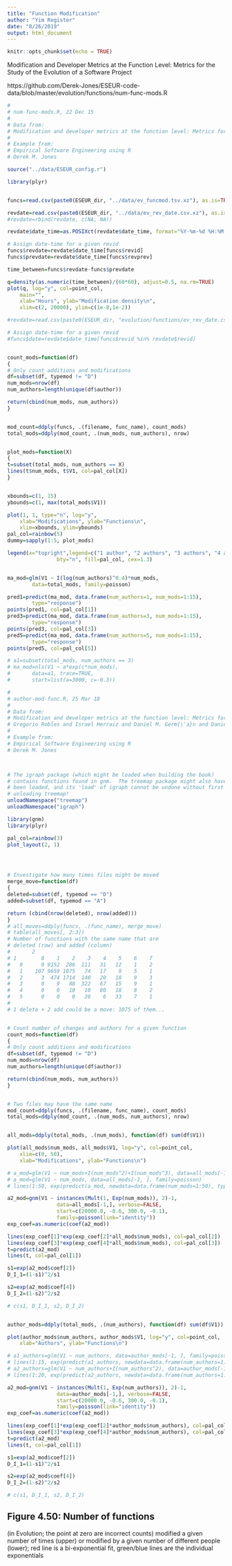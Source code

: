 ```yaml
---
title: "Function Modification"
author: "Yim Register"
date: "8/26/2019"
output: html_document
---
```


```r
knitr::opts_chunk$set(echo = TRUE)
```

Modification and Developer Metrics at the Function Level:
Metrics for the Study of the Evolution of a Software Project

https://github.com/Derek-Jones/ESEUR-code-data/blob/master/evolution/functions/num-func-mods.R

```r
#
# num-func-mods.R, 22 Dec 15
#
# Data from:
# Modification and developer metrics at the function level: Metrics for the study of the evolution of a software project
#
# Example from:
# Empirical Software Engineering using R
# Derek M. Jones

source("../data/ESEUR_config.r")

library(plyr)


funcs=read.csv(paste0(ESEUR_dir, "../data/ev_funcmod.tsv.xz"), as.is=TRUE, sep="\t")

revdate=read.csv(paste0(ESEUR_dir, "../data/ev_rev_date.csv.xz"), as.is=TRUE)
#revdate=rbind(revdate, c(NA, NA))

revdate$date_time=as.POSIXct(revdate$date_time, format="%Y-%m-%d %H:%M:%S")

# Assign date-time for a given revid
funcs$revdate=revdate$date_time[funcs$revid]
funcs$prevdate=revdate$date_time[funcs$revprev]

time_between=funcs$revdate-funcs$prevdate

q=density(as.numeric(time_between)/(60*60), adjust=0.5, na.rm=TRUE)
plot(q, log="y", col=point_col,
	main="",
	xlab="Hours", ylab="Modification density\n",
	xlim=c(2, 20000), ylim=c(1e-8,1e-2))

#revdate=read.csv(paste0(ESEUR_dir, "evolution/functions/ev_rev_date.csv.xz"), as.is=TRUE)

# Assign date-time for a given revid
#funcs$date=revdate$date_time[funcs$revid %in% revdate$revid]


count_mods=function(df)
{
# Only count additions and modifications
df=subset(df, typemod != "D")
num_mods=nrow(df)
num_authors=length(unique(df$author))

return(cbind(num_mods, num_authors))
}


mod_count=ddply(funcs, .(filename, func_name), count_mods)
total_mods=ddply(mod_count, .(num_mods, num_authors), nrow)


plot_mods=function(X)
{
t=subset(total_mods, num_authors == X)
lines(t$num_mods, t$V1, col=pal_col[X])
}


xbounds=c(1, 15)
ybounds=c(1, max(total_mods$V1))

plot(1, 1, type="n", log="y",
	xlab="Modifications", ylab="Functions\n",
	xlim=xbounds, ylim=ybounds)
pal_col=rainbow(5)
dummy=sapply(1:5, plot_mods)

legend(x="topright",legend=c("1 author", "2 authors", "3 authors", "4 authors", "5 authors"),
				bty="n", fill=pal_col, cex=1.3)


ma_mod=glm(V1 ~ I(log(num_authors)^0.4)*num_mods,
		data=total_mods, family=poisson)

pred1=predict(ma_mod, data.frame(num_authors=1, num_mods=1:15),
		type="response")
points(pred1, col=pal_col[1])
pred3=predict(ma_mod, data.frame(num_authors=3, num_mods=1:15),
		type="response")
points(pred3, col=pal_col[3])
pred5=predict(ma_mod, data.frame(num_authors=5, num_mods=1:15),
		type="response")
points(pred5, col=pal_col[5])

# a1=subset(total_mods, num_authors == 3)
# ma_mod=nls(V1 ~ a*exp(c*num_mods),
# 		data=a1, trace=TRUE,
# 		start=list(a=3000, c=-0.3))
```


```r
#
# author-mod-func.R, 25 Mar 18
#
# Data from:
# Modification and developer metrics at the function level: Metrics for the study of the evolution of a software project
# Gregorio Robles and Israel Herraiz and Daniel M. Germ{\'a}n and Daniel Izquierdo-Cort{\'a}zar
#
# Example from:
# Empirical Software Engineering using R
# Derek M. Jones



# The igraph package (which might be loaded when building the book)
# contains functions found in gnm.  The treemap package might also have
# been loaded, and its 'load' of igraph cannot be undone without first
# unloading treemap!
unloadNamespace("treemap")
unloadNamespace("igraph")

library(gnm)
library(plyr)

pal_col=rainbow(3)
plot_layout(2, 1)




# Investigate how many times files might be moved
merge_move=function(df)
{
deleted=subset(df, typemod == "D")
added=subset(df, typemod == "A")

return (cbind(nrow(deleted), nrow(added)))
}
# all_moves=ddply(funcs, .(func_name), merge_move)
# table(all_moves[, 2:3])
# Number of functions with the same name that are
# deleted (row) and added (column)
#       2
# 1        0    1    2    3    4    5    6    7
#   0      0 9152  286  111   31   12    1    2
#   1    107 9659 1075   74   17    9    5    1
#   2      3  474 1714  140   20   18    9    3
#   3      0    9   88  322   67   15    9    1
#   4      0    0   10   10   80   18    8    2
#   5      0    0    0   26    6   33    7    1
#
# 1 delete + 2 add could be a move: 1075 of them...


# Count number of changes and authors for a given function
count_mods=function(df)
{
# Only count additions and modifications
df=subset(df, typemod != "D")
num_mods=nrow(df)
num_authors=length(unique(df$author))

return(cbind(num_mods, num_authors))
}


# Two files may have the same name
mod_count=ddply(funcs, .(filename, func_name), count_mods)
total_mods=ddply(mod_count, .(num_mods, num_authors), nrow)


all_mods=ddply(total_mods, .(num_mods), function(df) sum(df$V1))

plot(all_mods$num_mods, all_mods$V1, log="y", col=point_col,
	xlim=c(0, 50),
	xlab="Modifications", ylab="Functions\n")

# a_mod=glm(V1 ~ num_mods+I(num_mods^2)+I(num_mods^3), data=all_mods[-1, ], family=poisson)
# a_mod=glm(V1 ~ num_mods, data=all_mods[-1, ], family=poisson)
# lines(1:50, exp(predict(a_mod, newdata=data.frame(num_mods=1:50), type="link")), col=pal_col[3])

a2_mod=gnm(V1 ~ instances(Mult(1, Exp(num_mods)), 2)-1,
                data=all_mods[-1,], verbose=FALSE,
                start=c(20000.0, -0.6, 300.0, -0.1),
                family=poisson(link="identity"))
exp_coef=as.numeric(coef(a2_mod))

lines(exp_coef[1]*exp(exp_coef[2]*all_mods$num_mods), col=pal_col[2])
lines(exp_coef[3]*exp(exp_coef[4]*all_mods$num_mods), col=pal_col[3])
t=predict(a2_mod)
lines(t, col=pal_col[1])

s1=exp(a2_mod$coef[2])
D_I_1=(1-s1)^2/s1

s2=exp(a2_mod$coef[4])
D_I_2=(1-s2)^2/s2

# c(s1, D_I_1, s2, D_I_2)


author_mods=ddply(total_mods, .(num_authors), function(df) sum(df$V1))

plot(author_mods$num_authors, author_mods$V1, log="y", col=point_col,
	xlab="Authors", ylab="Functions\n")

# a1_authors=glm(V1 ~ num_authors, data=author_mods[-1, ], family=poisson)
# lines(1:15, exp(predict(a1_authors, newdata=data.frame(num_authors=1:15), type="link")), col=pal_col[1])
# a2_authors=glm(V1 ~ num_authors+I(num_authors^2), data=author_mods[-1, ], family=poisson)
# lines(1:20, exp(predict(a2_authors, newdata=data.frame(num_authors=1:20), type="link")), col=pal_col[2])

a2_mod=gnm(V1 ~ instances(Mult(1, Exp(num_authors)), 2)-1,
                data=author_mods[-1,], verbose=FALSE,
                start=c(20000.0, -0.6, 300.0, -0.1),
                family=poisson(link="identity"))
exp_coef=as.numeric(coef(a2_mod))

lines(exp_coef[1]*exp(exp_coef[2]*author_mods$num_authors), col=pal_col[2])
lines(exp_coef[3]*exp(exp_coef[4]*author_mods$num_authors), col=pal_col[3])
t=predict(a2_mod)
lines(t, col=pal_col[1])

s1=exp(a2_mod$coef[2])
D_I_1=(1-s1)^2/s1

s2=exp(a2_mod$coef[4])
D_I_2=(1-s2)^2/s2

# c(s1, D_I_1, s2, D_I_2)
```

## Figure 4.50: Number of functions 
(in Evolution; the point at zero are incorrect counts) modified a given number of
times (upper) or modified by a given number of different
people (lower); red line is a bi-exponential fit, green/blue
lines are the individual exponentials